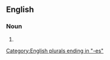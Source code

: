 ==English==

===Noun===
{{head|en|noun plural form}}

# {{plural of|fresco|lang=en}}

[[Category:English plurals ending in "-es"]]